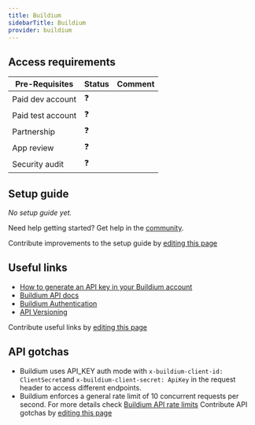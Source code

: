 ```yaml
---
title: Buildium
sidebarTitle: Buildium
provider: buildium
---
```




<Overview />
<PreBuiltTooling provider={providers[pageMetadata.provider]} />
<PreBuiltUseCases />

## Access requirements
| Pre-Requisites | Status | Comment|
| - | - | - |
| Paid dev account | ❓ |  |
| Paid test account | ❓ |  |
| Partnership | ❓ | |
| App review | ❓ |  |
| Security audit | ❓ | |


## Setup guide

_No setup guide yet._

<Tip>Need help getting started? Get help in the [community](https://nango.dev/slack).</Tip>

<Note>Contribute improvements to the setup guide by [editing this page](https://github.com/nangohq/nango/tree/master/docs-v2/integrations/all/buildium.mdx)</Note>


## Useful links

-   [How to generate an API key in your Buildium account](https://developer.buildium.com/#section/Getting-Started/Creating-API-Keys)
-   [Buildium API docs](https://developer.buildium.com/#section/Introduction)
-   [Buildium Authentication](https://developer.buildium.com/#section/Getting-Started/How-to-Make-a-Request)
-   [API Versioning](https://developer.buildium.com/#section/API-Overview/API-Versioning)

<Note>Contribute useful links by [editing this page](https://github.com/nangohq/nango/tree/master/docs-v2/integrations/all/buildium.mdx)</Note>

## API gotchas

- Buildium uses API_KEY auth mode with `x-buildium-client-id: ClientSecret`and `x-buildium-client-secret: ApiKey` in the request header to access different endpoints.
- Buildium enforces a general rate limit of 10 concurrent requests per second. For more details check [Buildium API rate limits](https://developer.buildium.com/#section/API-Overview/Rate-Limiting)
<Note>Contribute API gotchas by [editing this page](https://github.com/nangohq/nango/tree/master/docs-v2/integrations/all/buildium.mdx)</Note>
